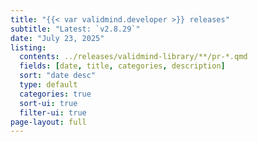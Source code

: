 ```yaml
---
title: "{{< var validmind.developer >}} releases"
subtitle: "Latest: `v2.8.29`"
date: "July 23, 2025"
listing:
  contents: ../releases/validmind-library/**/pr-*.qmd
  fields: [date, title, categories, description]
  sort: "date desc"
  type: default
  categories: true
  sort-ui: true
  filter-ui: true
page-layout: full
--- 
```


<!-- site/releases/validmind-library -->